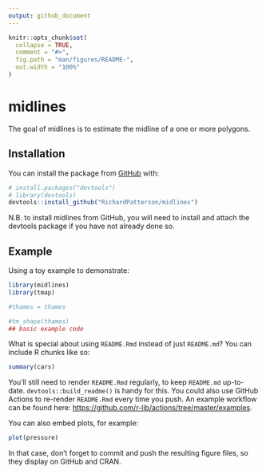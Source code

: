 ```yaml
---
output: github_document
---
```


<!-- README.md is generated from README.Rmd. Please edit that file -->

```r
knitr::opts_chunk$set(
  collapse = TRUE,
  comment = "#>",
  fig.path = "man/figures/README-",
  out.width = "100%"
)
```

# midlines

<!-- badges: start -->
<!-- badges: end -->

The goal of midlines is to estimate the midline of a one or more polygons. 

## Installation

You can install the package from [GitHub](https://github.com/) with:

``` r
# install.packages("devtools")
# library(devtools)
devtools::install_github("RichardPatterson/midlines")
```
N.B. to install midlines from GitHub, you will need to install and attach the devtools package if you have not already done so.

## Example

Using a toy example to demonstrate:

```r
library(midlines)
library(tmap)

#thames = thames

#tm_shape(thames)
## basic example code
```

What is special about using `README.Rmd` instead of just `README.md`? You can include R chunks like so:

```r
summary(cars)
```

You'll still need to render `README.Rmd` regularly, to keep `README.md` up-to-date. `devtools::build_readme()` is handy for this. You could also use GitHub Actions to re-render `README.Rmd` every time you push. An example workflow can be found here: <https://github.com/r-lib/actions/tree/master/examples>.

You can also embed plots, for example:

```r
plot(pressure)
```

In that case, don't forget to commit and push the resulting figure files, so they display on GitHub and CRAN.
